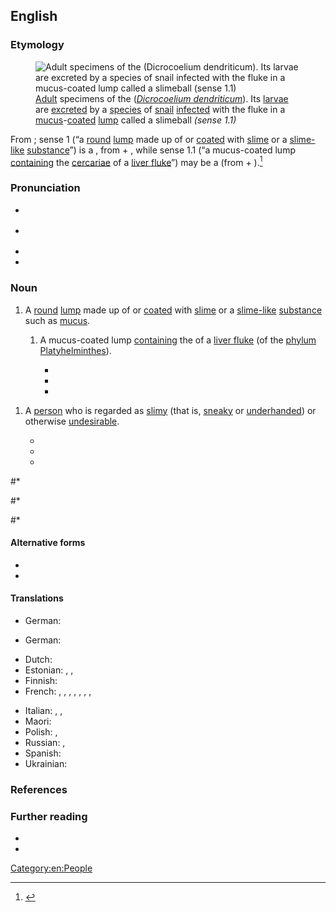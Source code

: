 ==English==
{{was wotd|2019|November|24}}

===Etymology===
[[File:Dicrocoelium-adult-fresh.jpg|thumb|[[adult|Adult]] specimens of the {{vern|lancet fluke}} (''[[Dicrocoelium dendriticum]]''). Its [[larva]]e are [[excrete]]d by a [[species]] of [[snail]] [[infect]]ed with the fluke in a [[mucus]]-[[coated#Adjective|coated]] [[lump#Noun|lump]] called a slimeball ''(sense 1.1)'']]

From {{compound|en|slime|ball}}; sense 1 (“a [[round#Adjective|round]] [[lump#Noun|lump]] made up of or [[coat#Verb|coated]] with [[slime#Noun|slime]] or a [[slimelike|slime-like]] [[substance]]”) is a {{calque|en|de|Schleimkugel|nocap=1}}, from {{m|de|Schleim|t=mucus; slime}} + {{m|de|Kugel|t=ball}}, while sense 1.1 (“a mucus-coated lump [[contain]]ing the [[cercaria]]e of a [[liver fluke]]”) may be a {{calque|en|de|Schleimball|nocap=1}} (from {{m|de|Schleim}} + {{m|de|Ball|t=ball}}).<ref>{{R:OED Online|pos=n|id=75830622|date=December 2018}}</ref>

===Pronunciation===
* {{a|RP}} {{IPA|en|/ˈslaɪmbɔːl/}}
* {{a|GA}} {{IPA|en|/ˈslaɪmˌbɔl/}}
* {{audio|en|En-au-slimeball.ogg|Audio (AU)}}
* {{hyphenation|en|slime|ball}}

===Noun===
{{en-noun}}

# {{lb|en|biology}} A [[round#Adjective|round]] [[lump#Noun|lump]] made up of or [[coat#Verb|coated]] with [[slime#Noun|slime]] or a [[slimelike|slime-like]] [[substance]] such as [[mucus]].
## {{lb|en|helminthology|specifically}} A mucus-coated lump [[contain]]ing the {{l|en|cercaria|cercariae|[[parasitic]] [[larva]]e}} of a [[liver fluke]] (of the [[phylum]] [[Platyhelminthes]]).
##* {{quote-book|en|author=J[ohn] T. Lucker|author2=A. O. Foster|chapter=Adult Tapeworms|title=Parasites and Parasitic Diseases of Sheep|series=Farmers’ Bulletin|seriesvolume=no. 1330|location=Washington, D.C.|publisher={{w|United States Department of Agriculture}}|month=May|year=1957|page=38|pageurl=https://books.google.com/books?id=nrteJmgpba0C&pg=PA38|oclc=15715327|passage=The eggs [of a lancet fluke (''[[Dicrocoelium dendriticum]]'')] that pass out with the manure of an infested sheep do not hatch in the open. When eaten by the snail, they hatch and finally give rise to larvae that pass out of the snail's body in gelatinous "'''slime'''[-]'''balls'''."}}
##* {{quote-book|en|author=J[ames] D[esmond] Smyth|chapter=Digenea: Bucephalidae, Fasciolidae, Opisthorchiidae, Dicrocoeliidae|title=Introduction to Animal Parasitology|series=Biological Science Texts|edition=2nd|location=New York, N.Y.|publisher=[[w:Wiley (publisher)|John Wiley & Sons]]|year=1976|page=181|column=2|isbn=978-0-470-98921-0|edition2=3rd|location2=Cambridge, Cambridgeshire; New York, N.Y.|publisher2={{w|Cambridge University Press}}|year2=1994|page2=215|pageurl2=https://books.google.com/books?id=j1TD9FiEY-sC&pg=PA215|column2=2|isbn2=978-0-521-41770-9|passage=The cercariae contain massive glands, formerly considered to be penetration glands, but now believed to produce the slime responsible for the formation of these balls. It is likely that the slime produced by the snail itself may contribute, at least partly, to the formation of a '''slimeball'''.}}
##* {{quote-book|en|author=A. M. Marty|author2=E. M. Andersen|chapter=Helminthology|editors=Wilhelm Doerr, Gerhard Seifert, and Erwin Uehlinger|title=Tropical Pathology|series=Spezielle pathologische Anatomie: Ein Lehr- und Nachschlagewerk [Special Pathological Anatomy: A Teaching and Reference Work]|seriesvolume=8|edition=2nd|location=Berlin; Heidelberg|publisher=[[w:Springer Science+Business Media|Springer-Verlag]]|year=1995|page=827|pageurl=https://books.google.com/books?id=Ty248lJd1HIC&pg=PA827|isbn=978-3-540-57673-0|passage=These flukes have three hosts. [...] As the infected snail crawls along it leaves '''slime balls''' containing cercaria on grass. An ant, ''Formica fusca'', the arthropod host for ''D. dendriticum'' in the United States, is infected when it ingests the '''slime balls'''. Mammals are infected by consuming ants containing encysted metacercaria.}}
<!--##* {{quote-book|en|author=V. Kumar|chapter=Dicrocoeliasis and Eurytremiasis|title=Trematode Infections and Diseases of Man and Animals|location=Dordrecht|publisher=[[w:Springer Science+Business Media|Kluwer Academic Publishers]] in collaboration with [[w:Institute of Tropical Medicine Antwerp|ITG Press]]|year=1999|section=section 5.2.2.1 (Features of Life Cycle)|page=223|pageurl=https://books.google.com/books?id=1oWJGDaMMHwC&pg=PA223|isbn=978-0-7923-5509-0|passage=The '''slime-balls''', which are whitish and have fluid gel-like consistency and in which the cercariae lie in free state, appear 120 to 150 days after the ingestion of eggs by the mollusc.}}-->
# {{lb|en|originally|US|colloquial|derogatory}} A [[person]] who is regarded as [[slimy]] (that is, [[sneaky]] or [[underhanded]]) or otherwise [[undesirable]].
#: {{synonyms|en|scuzzball|sleazeball|slimebag}}
#* {{quote-book|en|author=Daniel Lynch|title=A Killing Frost|location=New York, N.Y.|publisher=[[w:Kensington Books|Kensington Publishing Corp.]]|year=1987|page=10|isbn=978-0-8217-2187-2|passage=Even '''slimeballs''' were entitled to representation, though.}}
#* {{quote-book|en|author={{w|John Lahr}}|title={{w|The Manchurian Candidate}}: A Play [...] From the Novel by {{w|Richard Condon}}|location=New York, N.Y.|publisher={{w|Dramatists Play Service}}|year=1993|page=72|pageurl=https://books.google.com/books?id=oWgCq6c2010C&pg=PA72|isbn=978-0-8222-1339-0|passage=And I put my hands on her jugs. She goes crazy. She says 'Take your hands off me '''slimeball'''!' So I go, 'Rona, watch your language!' And she goes, 'If you wanna have fun with your hands, why don't you pass the time playin' solitaire.'}}
#* {{quote-book|en|author={{w|Dinty W. Moore}}|chapter=Back to Nature|title=The Emperor’s Virtual Clothes: The Naked Truth about Internet Culture|location=Chapel Hill, N.C.|publisher=Algonquin Books of Chapel Hill, [[w:Workman Publishing Company|Workman Publishing]]|year=1995|page=199|pageurl=https://books.google.com/books?id=ddjO6k3f0nMC&pg=PA199|isbn=978-1-56512-096-9|passage=[T]here will always be spies, and spooks, and counterspooks. Some of these '''slimeballs''' are perhaps breaking into Pentagon computers at this very moment, finding the dirty pictures some bored programmer stored on a corner of the hard disk.}}
<!--#* {{quote-book|en|author=Tim LeBon|chapter=The Emotions and Reason|title=Wise Therapy: Philosophy for Counsellors|series=SPC [School of Psychotherapy and Counselling] Series|location=London; New York, N.Y.|publisher=[[w:Continuum International Publishing Group|Continuum]]|year=2001|section=part 2 (The Emotions, Reason and the Meaning of Life)|page=117|pageurl=https://books.google.com/books?id=bRgygadghpMC&pg=PA117|isbn=978-0-8264-5782-0|passage=[T]he man held the view that ‘All car dealers are '''slime-balls'''’ which, naturally enough, led to anxiety whenever confronted by a car dealer. Once this belief was challenged as an over-generalization, the man’s anxiety when buying a car subsided [...].}}
#* {{quote-book|en|author=Shelagh Lynne Supeene|chapter=10|title=My Name is Mitch|location=Victoria, B.C.; Custer, Wash.|publisher=Orca Book Publishers|year=2003|page=67|pageurl=https://books.google.com/books?id=4LEi36R4kZUC&pg=PA67|isbn=978-1-55143-255-7|passage=He is like a shape shifter. Great guy one minute, '''slime ball''' the next. Only in his case the change is permanent.}}-->
#* {{quote-book|en|author={{w|John Grisham}}|title=[[w:The Confession (novel)|The Confession: A Novel]]|location=New York, N.Y.|publisher=[[w:Doubleday (publisher)|Doubleday]]|year=2010|isbn=978-0-385-52804-7|edition2=Bantam Books trade paperback|location2=New York, N.Y.|publisher2={{w|Bantam Books}}|year2=2012|page2=342|pageurl2=https://books.google.com/books?id=O4L7mBLd10UC&pg=PA342|isbn2=978-0-345-53455-2|passage=He cursed Flak, then watched with horror as the '''slimeball''' explained to the world exactly how he, Kerber, had obtained the confession.}}
<!--#* {{quote-book|en|author=Karl J. Stenstrom|chapter=How It All Started|title=The Low Road|location=[Bloomington, Ind.]|publisher={{w|Xlibris}}|year=2011|page=3|pageurl=https://books.google.com/books?id=RfJQAAAAQBAJ&pg=PA3|isbn=978-1-4653-7462-2|passage=Nelson was a '''slime-ball''', suck-ass, piece of shit that every good story truly needs.}}-->
#* {{quote-book|en|author={{w|Willy Russell}}|title={{w|The Wrong Boy}}|location=London|publisher=Black Swan, {{w|Transworld Publishers}}|year=2012|page=102|pageurl=https://books.google.com/books?id=8LL5ykPZgXQC&pg=PA102|isbn=978-0-552-99645-7|passage=He said it would be good for me, going to Grimsby; my hideous, horrible, sewer-minded, greeneyed '''slimeball''' of a two-faced, felonious bastard of an uncle.}}
#* {{quote-web|en|author=A. A. Dowd|title={{w|Steven Spielberg}} Finds Fun, and maybe even a Soul, in the Pandering Pastiche of ''[[w:Ready Player One (film)|Ready Player One]]''|url=https://film.avclub.com/steven-spielberg-finds-fun-and-maybe-even-a-soul-in-the-1824094654|archiveurl=https://web.archive.org/web/20180531213806/https://film.avclub.com/steven-spielberg-finds-fun-and-maybe-even-a-soul-in-the-1824094654|archivedate=31 May 2018|work={{w|The A.V. Club}}|date=26 March 2018|passage=Meanwhile, the film's villain, played by {{w|Ben Mendelsohn}}, is a bigwig '''slimeball''' who wants to monopolize and monetize The Oasis through excessive pop-up ads. His true crime, though, is that he's a total noob who doesn't know his stuff.}}

====Alternative forms====
* {{l|en|slime ball}}
* {{l|en|slime-ball}}

====Translations====
{{trans-top|round lump made up of or coated with slime or a slime-like substance}}
* German: {{t|de|Schleimkugel|f}}
{{trans-mid}}
{{trans-bottom}}

{{trans-top|mucus-coated lump of the parasitic larvae of a liver fluke}}
* German: {{t|de|Schleimball|m}}
{{trans-mid}}
{{trans-bottom}}

{{trans-top|person regarded as slimy or otherwise undesirable}}
* Dutch: {{t+|nl|slijmbal|m}}
* Estonian: {{t|et|limapall}} {{qualifier|direct translation}}, {{t|et|libedik}} {{qualifier|informal}}, {{t|et|limukas}} {{qualifier|slang, somewhat vulgar}}
* Finnish: {{t+|fi|limanuljaska}}
* French: {{t+|fr|cochon|m}}, {{t+|fr|enflure|f}}, {{t+|fr|ordure|f}}, {{t+|fr|porc|m}}, {{t+|fr|raclure|f}}, {{t+|fr|sac à foutre|m}}, {{t+|fr|sac à merde|m}}, {{t+|fr|vicelard|m}}
{{trans-mid}}
* Italian: {{t+|it|maiale|m}}, {{t+|it|porco|m}}, {{t+|it|squallido|m}}
* Maori: {{t|mi|kakī mohokura}}
* Polish: {{t+|pl|oblech}}, {{t|pl|obleśniak}}
* Russian: {{t+|ru|слизняк}}, {{t+|ru|па́дло|n}}
* Spanish: {{t+|es|baboso|m}}
* Ukrainian: {{t|uk|слизняк}}
{{trans-bottom}}

===References===
<references />

===Further reading===
* {{pedia|slime ball|slime ball (disambiguation)}}
* {{R:Lexico|pos=n}}

[[Category:en:People]]
{{C|en|Personality}}
